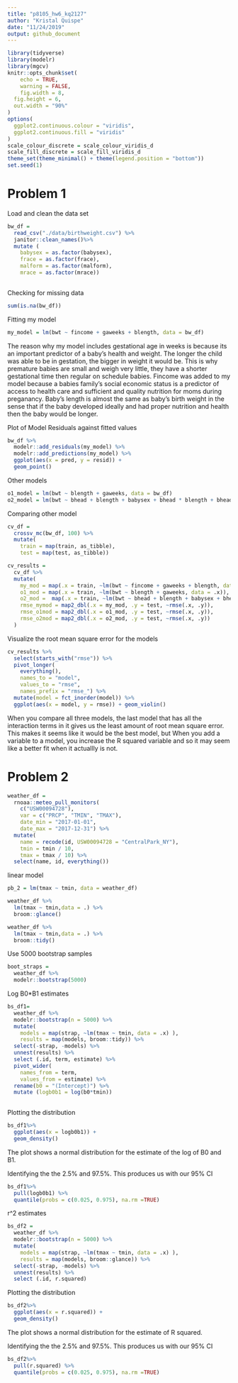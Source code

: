 ```yaml
---
title: "p8105_hw6_kq2127"
author: "Kristal Quispe"
date: "11/24/2019"
output: github_document
---
```


```r
library(tidyverse)
library(modelr)
library(mgcv)
knitr::opts_chunk$set(
	echo = TRUE,
	warning = FALSE,
	fig.width = 8, 
  fig.height = 6,
  out.width = "90%"
)
options(
  ggplot2.continuous.colour = "viridis",
  ggplot2.continuous.fill = "viridis"
)
scale_colour_discrete = scale_colour_viridis_d
scale_fill_discrete = scale_fill_viridis_d
theme_set(theme_minimal() + theme(legend.position = "bottom"))
set.seed(1)
```

# Problem 1

Load and clean the data set
```r
bw_df =
  read_csv("./data/birthweight.csv") %>% 
  janitor::clean_names()%>% 
  mutate (
    babysex = as.factor(babysex),
    frace = as.factor(frace),
    malform = as.factor(malform),
    mrace = as.factor(mrace))
  
```
Checking for missing data

```r
sum(is.na(bw_df))
```


Fitting my model

```r
my_model = lm(bwt ~ fincome + gaweeks + blength, data = bw_df)
```

The reason why my model includes gestational age in weeks is because its an important predictor of a baby's health and weight. The longer the child was able to be in gestation, the bigger in weight it would be. This is why premature babies are small and weigh very little, they have a shorter gestational time then regular on schedule babies. Fincome was added to my model because a babies family's social economic status is a predictor of access to health care and sufficient and quality nutrition for moms during preganancy. Baby's length is almost the same as baby's birth weight in the sense that if the baby developed ideally and had proper nutrition and health then the baby would be longer. 

Plot of Model Residuals against fitted values 

```r
bw_df %>% 
  modelr::add_residuals(my_model) %>% 
  modelr::add_predictions(my_model) %>% 
  ggplot(aes(x = pred, y = resid)) + 
  geom_point()
```

Other models

```r
o1_model = lm(bwt ~ blength + gaweeks, data = bw_df)
o2_model = lm(bwt ~ bhead + blength + babysex + bhead * blength + bhead * babysex + blength * babysex + bhead * blength * babysex, data = bw_df)
```

Comparing other model

```r
cv_df = 
  crossv_mc(bw_df, 100) %>% 
  mutate(
    train = map(train, as_tibble),
    test = map(test, as_tibble))
```

```r
cv_results = 
  cv_df %>% 
  mutate(
    my_mod = map(.x = train, ~lm(bwt ~ fincome + gaweeks + blength, data = .x)),
    o1_mod = map(.x = train, ~lm(bwt ~ blength + gaweeks, data = .x)),
    o2_mod =  map(.x = train, ~lm(bwt ~ bhead + blength + babysex + bhead * blength + bhead * babysex + blength * babysex + bhead * blength * babysex, data = .x)),
    rmse_mymod = map2_dbl(.x = my_mod, .y = test, ~rmse(.x, .y)),
    rmse_o1mod = map2_dbl(.x = o1_mod, .y = test, ~rmse(.x, .y)),
    rmse_o2mod = map2_dbl(.x = o2_mod, .y = test, ~rmse(.x, .y))
  )
```

Visualize the root mean square error for the models
```r
cv_results %>% 
  select(starts_with("rmse")) %>% 
  pivot_longer(
    everything(),
    names_to = "model", 
    values_to = "rmse",
    names_prefix = "rmse_") %>% 
  mutate(model = fct_inorder(model)) %>% 
  ggplot(aes(x = model, y = rmse)) + geom_violin()
```
When you compare all three models, the last model that has all the interaction terms in it gives us the least amount of root mean square error. This makes it seems like it would be the best model, but When you add a variable to a model, you increase the R squared variable and so it may seem like a better fit when it actuallly is not. 

# Problem 2

```r
weather_df = 
  rnoaa::meteo_pull_monitors(
    c("USW00094728"),
    var = c("PRCP", "TMIN", "TMAX"), 
    date_min = "2017-01-01",
    date_max = "2017-12-31") %>%
  mutate(
    name = recode(id, USW00094728 = "CentralPark_NY"),
    tmin = tmin / 10,
    tmax = tmax / 10) %>%
  select(name, id, everything())
```

linear model

```r
pb_2 = lm(tmax ~ tmin, data = weather_df)

weather_df %>% 
  lm(tmax ~ tmin,data = .) %>% 
  broom::glance()

weather_df %>% 
  lm(tmax ~ tmin,data = .) %>% 
  broom::tidy()
```

Use 5000 bootstrap samples

```r
boot_straps = 
  weather_df %>% 
  modelr::bootstrap(5000)
```


Log B0*B1 estimates
```r
bs_df1=
  weather_df %>% 
  modelr::bootstrap(n = 5000) %>% 
  mutate(
    models = map(strap, ~lm(tmax ~ tmin, data = .x) ),
    results = map(models, broom::tidy)) %>% 
  select(-strap, -models) %>% 
  unnest(results) %>% 
  select (.id, term, estimate) %>% 
  pivot_wider(
    names_from = term,
    values_from = estimate) %>% 
  rename(b0 = "(Intercept)") %>% 
  mutate (logb0b1 = log(b0*tmin)) 
  
```

Plotting the distribution

```r
bs_df1%>% 
  ggplot(aes(x = logb0b1)) + 
  geom_density()
```

The plot shows a normal distribution for the estimate of the log of B0 and B1.  


Identifying the the 2.5% and 97.5%. This produces us with our 95% CI
```r
bs_df1%>%
  pull(logb0b1) %>% 
  quantile(probs = c(0.025, 0.975), na.rm =TRUE)
```

r^2 estimates
```r
bs_df2 =
  weather_df %>% 
  modelr::bootstrap(n = 5000) %>% 
  mutate(
    models = map(strap, ~lm(tmax ~ tmin, data = .x) ),
    results = map(models, broom::glance)) %>% 
  select(-strap, -models) %>% 
  unnest(results) %>% 
  select (.id, r.squared)
```

Plotting the distribution

```r
bs_df2%>% 
  ggplot(aes(x = r.squared)) + 
  geom_density()
```

The plot shows a normal distribution for the estimate of R squared. 



Identifying the the 2.5% and 97.5%. This produces us with our 95% CI
```r
bs_df2%>%
  pull(r.squared) %>% 
  quantile(probs = c(0.025, 0.975), na.rm =TRUE)
```